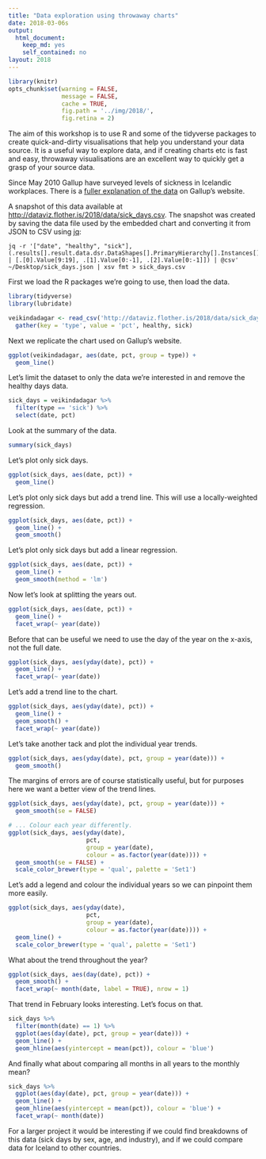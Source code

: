 ```yaml
---
title: "Data exploration using throwaway charts"
date: 2018-03-06s
output:
  html_document:
    keep_md: yes
    self_contained: no
layout: 2018
---
```


```r
library(knitr)
opts_chunk$set(warning = FALSE,
               message = FALSE,
               cache = TRUE,
               fig.path = '../img/2018/',
               fig.retina = 2)
```

The aim of this workshop is to use R and some of the tidyverse packages to create quick-and-dirty visualisations that help you understand your data source. It is a useful way to explore data, and if creating charts etc is fast and easy, throwaway visualisations are an excellent way to quickly get a grasp of your source data.

Since May 2010 Gallup have surveyed levels of sickness in Icelandic workplaces. There is a [fuller explanation of the data] on Gallup's website.

A snapshot of this data available at <http://dataviz.flother.is/2018/data/sick_days.csv>. The snapshot was created by saving the data file used by the  embedded chart and converting it from JSON to CSV using [jq]:

```
jq -r '["date", "healthy", "sick"], (.results[].result.data.dsr.DataShapes[].PrimaryHierarchy[].Instances[].Calculations | [.[0].Value[9:19], .[1].Value[0:-1], .[2].Value[0:-1]]) | @csv' ~/Desktop/sick_days.json | xsv fmt > sick_days.csv
```

First we load the R packages we're going to use, then load the data.

```r
library(tidyverse)
library(lubridate)

veikindadagar <- read_csv('http://dataviz.flother.is/2018/data/sick_days.csv') %>%
  gather(key = 'type', value = 'pct', healthy, sick)
```

Next we replicate the chart used on Gallup's website.

```r
ggplot(veikindadagar, aes(date, pct, group = type)) +
  geom_line()
```

Let's limit the dataset to only the data we're interested in and remove the healthy days data.

```r
sick_days = veikindadagar %>%
  filter(type == 'sick') %>%
  select(date, pct)
```

Look at the summary of the data.

```r
summary(sick_days)
```

Let's plot only sick days.

```r
ggplot(sick_days, aes(date, pct)) +
  geom_line()
```

Let's plot only sick days but add a trend line. This will use a locally-weighted regression.

```r
ggplot(sick_days, aes(date, pct)) +
  geom_line() +
  geom_smooth()
```

Let's plot only sick days but add a linear regression.

```r
ggplot(sick_days, aes(date, pct)) +
  geom_line() +
  geom_smooth(method = 'lm')
```

Now let's look at splitting the years out.

```r
ggplot(sick_days, aes(date, pct)) +
  geom_line() +
  facet_wrap(~ year(date))
```

Before that can be useful we need to use the day of the year on the x-axis, not the full date.

```r
ggplot(sick_days, aes(yday(date), pct)) +
  geom_line() +
  facet_wrap(~ year(date))
```

Let's add a trend line to the chart.

```r
ggplot(sick_days, aes(yday(date), pct)) +
  geom_line() +
  geom_smooth() +
  facet_wrap(~ year(date))
```

Let's take another tack and plot the individual year trends.

```r
ggplot(sick_days, aes(yday(date), pct, group = year(date))) +
  geom_smooth()
```

The margins of errors are of course statistically useful, but for purposes here we want a better view of the trend lines.

```r
ggplot(sick_days, aes(yday(date), pct, group = year(date))) +
  geom_smooth(se = FALSE)
```

```r
# ... Colour each year differently.
ggplot(sick_days, aes(yday(date),
                      pct,
                      group = year(date),
                      colour = as.factor(year(date)))) +
  geom_smooth(se = FALSE) +
  scale_color_brewer(type = 'qual', palette = 'Set1')
```

Let's add a legend and colour the individual years so we can pinpoint them more easily.

```r
ggplot(sick_days, aes(yday(date),
                      pct,
                      group = year(date),
                      colour = as.factor(year(date)))) +
  geom_line() +
  scale_color_brewer(type = 'qual', palette = 'Set1')
```

What about the trend throughout the year?

```r
ggplot(sick_days, aes(day(date), pct)) +
  geom_smooth() +
  facet_wrap(~ month(date, label = TRUE), nrow = 1)
```

That trend in February looks interesting. Let's focus on that.

```r
sick_days %>%
  filter(month(date) == 1) %>%
  ggplot(aes(day(date), pct, group = year(date))) +
  geom_line() +
  geom_hline(aes(yintercept = mean(pct)), colour = 'blue')
```

And finally what about comparing all months in all years to the monthly mean?

```r
sick_days %>%
  ggplot(aes(day(date), pct, group = year(date))) +
  geom_line() +
  geom_hline(aes(yintercept = mean(pct)), colour = 'blue') +
  facet_wrap(~ month(date))
```

For a larger project it would be interesting if we could find breakdowns of this data (sick days by sex, age, and industry), and if we could compare data for Iceland to other countries.


  [fuller explanation of the data]: http://www.gallup.is/nidurstodur/veikindadagar/
  [jq]: https://stedolan.github.io/jq/
